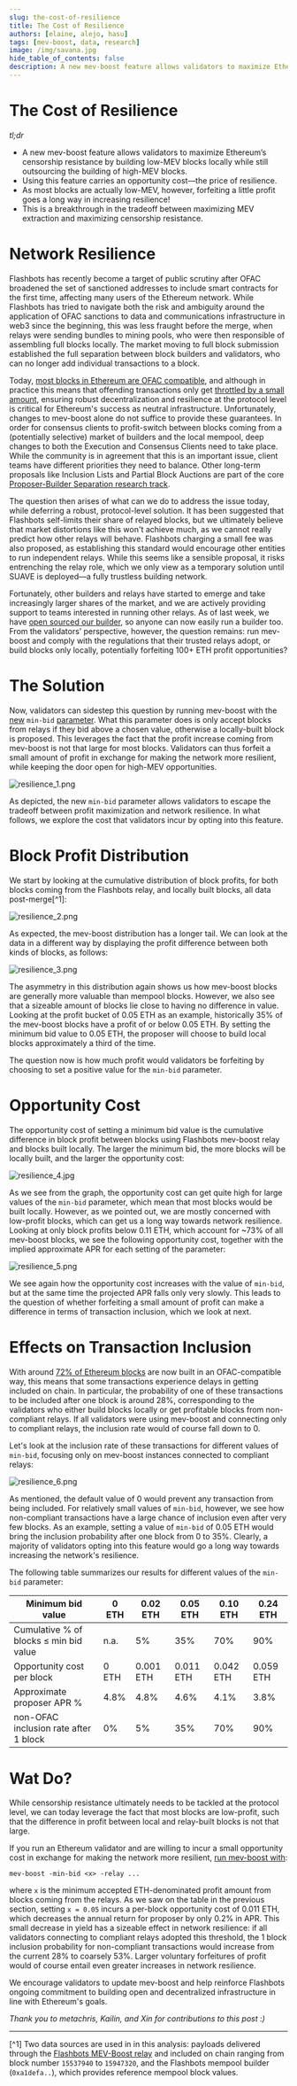 ```yaml
---
slug: the-cost-of-resilience
title: The Cost of Resilience
authors: [elaine, alejo, hasu]
tags: [mev-boost, data, research]
image: /img/savana.jpg
hide_table_of_contents: false
description: A new mev-boost feature allows validators to maximize Ethereum’s censorship resistance by building low-MEV blocks locally while still outsourcing the building of high-MEV blocks.
---
```


# The Cost of Resilience

_tl;dr_
- A new mev-boost feature allows validators to maximize Ethereum’s censorship resistance by building low-MEV blocks locally while still outsourcing the building of high-MEV blocks.
- Using this feature carries an opportunity cost—the price of resilience.
- As most blocks are actually low-MEV, however, forfeiting a little profit goes a long way in increasing resilience!
- This is a breakthrough in the tradeoff between maximizing MEV extraction and maximizing censorship resistance.

<!--truncate-->

# Network Resilience

Flashbots has recently become a target of public scrutiny after OFAC broadened the set of sanctioned addresses to include smart contracts for the first time, affecting many users of the Ethereum network. While Flashbots has tried to navigate both the risk and ambiguity around the application of OFAC sanctions to data and communications infrastructure in web3 since the beginning, this was less fraught before the merge, when relays were sending bundles to mining pools, who were then responsible of assembling full blocks locally. The market moving to full block submission established the full separation between block builders and validators, who can no longer add individual transactions to a block.

Today, [most blocks in Ethereum are OFAC compatible](https://www.mevwatch.info/), and although in practice this means that offending transactions only get [throttled by a small amount](https://www.inclusion.watch/), ensuring robust decentralization and resilience at the protocol level is critical for Ethereum's success as neutral infrastructure. Unfortunately, changes to mev-boost alone do not suffice to provide these guarantees. In order for consensus clients to profit-switch between blocks coming from a (potentially selective) market of builders and the local mempool, deep changes to both the Execution and Consensus Clients need to take place. While the community is in agreement that this is an important issue, client teams have different priorities they need to balance. Other long-term proposals like Inclusion Lists and Partial Block Auctions are part of the core [Proposer-Builder Separation research track](https://barnabe.substack.com/p/pbs).

The question then arises of what can we do to address the issue today, while deferring a robust, protocol-level solution. It has been suggested that Flashbots self-limits their share of relayed blocks, but we ultimately believe that market distortions like this won't achieve much, as we cannot really predict how other relays will behave. Flashbots charging a small fee was also proposed, as establishing this standard would encourage other entities to run independent relays. While this seems like a sensible proposal, it risks entrenching the relay role, which we only view as a temporary solution until SUAVE is deployed—a fully trustless building network.

Fortunately, other builders and relays have started to emerge and take increasingly larger shares of the market, and we are actively providing support to teams interested in running other relays. As of last week, we have [open sourced our builder](https://writings.flashbots.net/open-sourcing-the-flashbots-builder), so anyone can now easily run a builder too. From the validators’ perspective, however, the question remains: run mev-boost and comply with the regulations that their trusted relays adopt, or build blocks only locally, potentially forfeiting 100+ ETH profit opportunities?


# The Solution

Now, validators can sidestep this question by running mev-boost with the [new](https://github.com/flashbots/mev-boost#mev-boost-cli-arguments) `min-bid` [parameter](https://github.com/flashbots/mev-boost#mev-boost-cli-arguments). What this parameter does is only accept blocks from relays if they bid above a chosen value, otherwise a locally-built block is proposed. This leverages the fact that the profit increase coming from mev-boost is not that large for most blocks. Validators can thus forfeit a small amount of profit in exchange for making the network more resilient, while keeping the door open for high-MEV opportunities.

![resilience_1.png](/img/resilience_1.png)

As depicted, the new `min-bid` parameter allows validators to escape the tradeoff between profit maximization and network resilience. In what follows, we explore the cost that validators incur by opting into this feature.

# Block Profit Distribution

We start by looking at the cumulative distribution of block profits, for both blocks coming from the Flashbots relay, and locally built blocks, all data post-merge[^1]:

![resilience_2.png](/img/resilience_2.png)

As expected, the mev-boost distribution has a longer tail. We can look at the data in a different way by displaying the profit difference between both kinds of blocks, as follows:

![resilience_3.png](/img/resilience_3.png)

The asymmetry in this distribution again shows us how mev-boost blocks are generally more valuable than mempool blocks. However, we also see that a sizeable amount of blocks lie close to having no difference in value. Looking at the profit bucket of 0.05 ETH as an example, historically 35% of the mev-boost blocks have a profit of or below 0.05 ETH. By setting the minimum bid value to 0.05 ETH, the proposer will choose to build local blocks approximately a third of the time.

The question now is how much profit would validators be forfeiting by choosing to set a positive value for the `min-bid` parameter.

# Opportunity Cost

The opportunity cost of setting a minimum bid value is the cumulative difference in block profit between blocks using Flashbots mev-boost relay and blocks built locally. The larger the minimum bid, the more blocks will be locally built, and the larger the opportunity cost:

![resilience_4.jpg](/img/resilience_4.jpg)

As we see from the graph, the opportunity cost can get quite high for large values of the `min-bid` parameter, which mean that most blocks would be built locally. However, as we pointed out, we are mostly concerned with low-profit blocks, which can get us a long way towards network resilience. Looking at only block profits below 0.11 ETH, which account for ~73% of all mev-boost blocks, we see the following opportunity cost, together with the implied approximate APR for each setting of the parameter:

![resilience_5.png](/img/resilience_5.png)

We see again how the opportunity cost increases with the value of `min-bid`, but at the same time the projected APR falls only very slowly. This leads to the question of whether forfeiting a small amount of profit can make a difference in terms of transaction inclusion, which we look at next.

# Effects on Transaction Inclusion

With around [72% of Ethereum blocks](https://www.inclusion.watch/) are now built in an OFAC-compatible way, this means that some transactions experience delays in getting included on chain. In particular, the probability of one of these transactions to be included after one block is around 28%, corresponding to the validators who either build blocks locally or get profitable blocks from non-compliant relays. If all validators were using mev-boost and connecting only to compliant relays, the inclusion rate would of course fall down to 0.

Let's look at the inclusion rate of these transactions for different values of `min-bid`, focusing only on mev-boost instances connected to compliant relays:

![resilience_6.png](/img/resilience_6.png)

As mentioned, the default value of 0 would prevent any transaction from being included. For relatively small values of `min-bid`, however, we see how non-compliant transactions have a large chance of inclusion even after very few blocks. As an example, setting a value of `min-bid` of 0.05 ETH would bring the inclusion probability after one block from 0 to 35%. Clearly, a majority of validators opting into this feature would go a long way towards increasing the network's resilience.

The following table summarizes our results for different values of the `min-bid` parameter:

| Minimum bid value | 0 ETH | 0.02 ETH | 0.05 ETH | 0.10 ETH | 0.24 ETH |
| --- | --- | --- | --- | --- | --- |
| Cumulative % of blocks ≤ min bid value | n.a. | 5% | 35% | 70% | 90% |
| Opportunity cost per block | 0 ETH | 0.001 ETH | 0.011 ETH | 0.042 ETH | 0.059 ETH |
| Approximate proposer APR % | 4.8% | 4.8% | 4.6% | 4.1% | 3.8% |
| non-OFAC inclusion rate after 1 block | 0% | 5% | 35% | 70% | 90% |


# Wat Do?

While censorship resistance ultimately needs to be tackled at the protocol level, we can today leverage the fact that most blocks are low-profit, such that the difference in profit between local and relay-built blocks is not that large.

If you run an Ethereum validator and are willing to incur a small opportunity cost in exchange for making the network more resilient, [run mev-boost with](https://github.com/flashbots/mev-boost#setting-a-minimum-bid-value-with--min-bid):

```
mev-boost -min-bid <x> -relay ...
```

where `x` is the minimum accepted ETH-denominated profit amount from blocks coming from the relays. As we saw on the table in the previous section, setting `x = 0.05` incurs a per-block opportunity cost of 0.011 ETH, which decreases the annual return for proposer by only 0.2% in APR. This small decrease in yield has a sizeable effect in network resilience: if all validators connecting to compliant relays adopted this threshold, the 1 block inclusion probability for non-compliant transactions would increase from the current 28% to coarsely 53%. Larger voluntary forfeitures of profit would of course entail even greater increases in network resilience.

We encourage validators to update mev-boost and help reinforce Flashbots ongoing commitment to building open and decentralized infrastructure in line with Ethereum's goals.

_Thank you to metachris, Kailin, and Xin for contributions to this post :)_



---

[^1] Two data sources are used in in this analysis: payloads delivered through the [Flashbots MEV-Boost relay](https://boost-relay.flashbots.net/) and included on chain ranging from block number `15537940` to `15947320`, and the Flashbots mempool builder (`0xa1defa..`), which provides reference mempool block values.